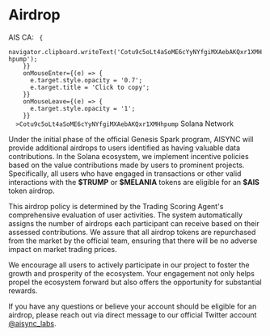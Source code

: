 # Airdrop

<div style={{
  display: 'flex',
  alignItems: 'center',
  gap: '1rem',
  padding: '0.75rem 1rem',
  margin: '1rem 0',
  backgroundColor: 'rgba(0, 0, 0, 0.2)',
  borderRadius: '0.75rem',
  fontSize: '0.875rem',
}}>
  <span style={{ color: 'var(--fg-light)' }}>AIS CA:</span>
  <code 
    style={{ 
      color: 'var(--fg)',
      fontFamily: 'monospace',
      cursor: 'pointer',
      transition: 'opacity 0.2s ease',
    }}
    onClick={() => {
      navigator.clipboard.writeText('Cotu9c5oLt4aSoME6cYyNYfgiMXAebAKQxr1XMHhpump');
    }}
    onMouseEnter={(e) => {
      e.target.style.opacity = '0.7';
      e.target.title = 'Click to copy';
    }}
    onMouseLeave={(e) => {
      e.target.style.opacity = '1';
    }}
  >Cotu9c5oLt4aSoME6cYyNYfgiMXAebAKQxr1XMHhpump</code>
  <span style={{ 
    marginLeft: 'auto',
    color: 'var(--fg-light)',
    fontSize: '0.75rem' 
  }}>Solana Network</span>
</div>



Under the initial phase of the official Genesis Spark program, AISYNC will provide additional airdrops to users identified as having valuable data contributions. In the Solana ecosystem, we implement incentive policies based on the value contributions made by users to prominent projects. Specifically, all users who have engaged in transactions or other valid interactions with the **\$TRUMP** or **\$MELANIA** tokens are eligible for an **\$AIS** token airdrop.

This airdrop policy is determined by the Trading Scoring Agent's comprehensive evaluation of user activities. The system automatically assigns the number of airdrops each participant can receive based on their assessed contributions. We assure that all airdrop tokens are repurchased from the market by the official team, ensuring that there will be no adverse impact on market trading prices.

We encourage all users to actively participate in our project to foster the growth and prosperity of the ecosystem. Your engagement not only helps propel the ecosystem forward but also offers the opportunity for substantial rewards.

If you have any questions or believe your account should be eligible for an airdrop, please reach out via direct message to our official Twitter account [@aisync_labs](https://x.com/aisync_labs).


